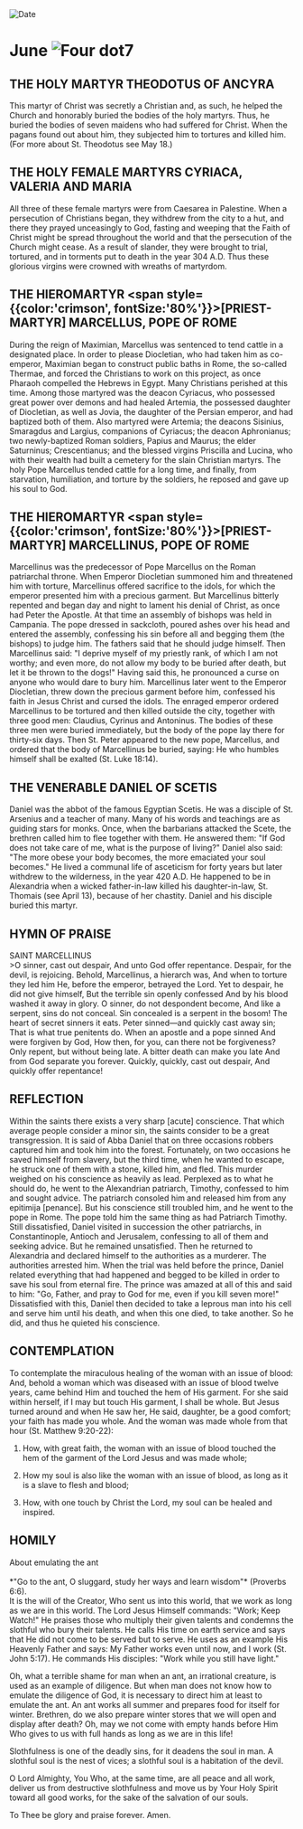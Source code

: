 
<RunningHead />
<Image src="/title-imprint.png" height={68} width={50} alt="Date" className="title-imprint"/>

# <div id="date">June <Image className="four-dot" src="/four-dot.png" height={15} width={15} alt="Four dot" />7</div>

## THE HOLY MARTYR THEODOTUS OF ANCYRA

This martyr of Christ was secretly a Christian and, as such, he helped the Church and honorably buried the bodies of the holy martyrs. Thus, he buried the bodies of seven maidens who had suffered for Christ. When the pagans found out about him, they subjected him to tortures and killed him. (For more about St. Theodotus see May 18.)

## THE HOLY FEMALE MARTYRS CYRIACA, VALERIA AND MARIA

All three of these female martyrs were from Caesarea in Palestine. When a persecution of Christians began, they withdrew from the city to a hut, and there they prayed unceasingly to God, fasting and weeping that the Faith of Christ might be spread throughout the world and that the persecution of the Church might cease. As a result of slander, they were brought to trial, tortured, and in torments put to death in the year 304 A.D. Thus these glorious virgins were crowned with wreaths of martyrdom.

## THE HIEROMARTYR <span style={{color:'crimson', fontSize:'80%'}}>[PRIEST-MARTYR]</span> MARCELLUS, POPE OF ROME

During the reign of Maximian, Marcellus was sentenced to tend cattle in a designated place. In order to please Diocletian, who had taken him as co-emperor, Maximian began to construct public baths in Rome, the so-called Thermae, and forced the Christians to work on this project, as once Pharaoh compelled the Hebrews in Egypt. Many Christians perished at this time. Among those martyred was the deacon Cyriacus, who possessed great power over demons and had healed Artemia, the possessed daughter of Diocletian, as well as Jovia, the daughter of the Persian emperor, and had baptized both of them. Also martyred were Artemia; the deacons Sisinius, Smaragdus and Largius, companions of Cyriacus; the deacon Aphronianus; two newly-baptized Roman soldiers, Papius and Maurus; the elder Saturninus; Crescentianus; and the blessed virgins Priscilla and Lucina, who with their wealth had built a cemetery for the slain Christian martyrs. The holy Pope Marcellus tended cattle for a long time, and finally, from starvation, humiliation, and torture by the soldiers, he reposed and gave up his soul to God.

## THE HIEROMARTYR <span style={{color:'crimson', fontSize:'80%'}}>[PRIEST-MARTYR]</span> MARCELLINUS, POPE OF ROME

Marcellinus was the predecessor of Pope Marcellus on the Roman patriarchal throne. When Emperor Diocletian summoned him and threatened him with torture, Marcellinus offered sacrifice to the idols, for which the emperor presented him with a precious garment. But Marcellinus bitterly repented and began day and night to lament his denial of Christ, as once had Peter the Apostle. At that time an assembly of bishops was held in Campania. The pope dressed in sackcloth, poured ashes over his head and entered the assembly, confessing his sin before all and begging them (the bishops) to judge him. The fathers said that he should judge himself. Then Marcellinus said: "I deprive myself of my priestly rank, of which I am not worthy; and even more, do not allow my body to be buried after death, but let it be thrown to the dogs!" Having said this, he pronounced a curse on anyone who would dare to bury him. Marcellinus later went to the Emperor Diocletian, threw down the precious garment before him, confessed his faith in Jesus Christ and cursed the idols. The enraged emperor ordered Marcellinus to be tortured and then killed outside the city, together with three good men: Claudius, Cyrinus and Antoninus. The bodies of these three men were buried immediately, but the body of the pope lay there for thirty-six days. Then St. Peter appeared to the new pope, Marcellus, and ordered that the body of Marcellinus be buried, saying: He who humbles himself shall be exalted (St. Luke 18:14).

## THE VENERABLE DANIEL OF SCETIS

Daniel was the abbot of the famous Egyptian Scetis. He was a disciple of St. Arsenius and a teacher of many. Many of his words and teachings are as guiding stars for monks. Once, when the barbarians attacked the Scete, the brethren called him to flee together with them. He answered them: "If God does not take care of me, what is the purpose of living?" Daniel also said: "The more obese your body becomes, the more emaciated your soul becomes." He lived a communal life of asceticism for forty years but later withdrew to the wilderness, in the year 420 A.D. He happened to be in Alexandria when a wicked father-in-law killed his daughter-in-law, St. Thomais (see April 13), because of her chastity. Daniel and his disciple buried this martyr.


## HYMN OF PRAISE
<div style={{textAlign:'center', color:'crimson', fontWeight:'bold'}}>
SAINT MARCELLINUS
</div>
>O sinner, cast out despair,  
And unto God offer repentance.  
Despair, for the devil, is rejoicing.  
Behold, Marcellinus, a hierarch was,  
And when to torture they led him  
He, before the emperor, betrayed the Lord.  
Yet to despair, he did not give himself,  
But the terrible sin openly confessed  
And by his blood washed it away in glory.  
O sinner, do not despondent become,  
And like a serpent, sins do not conceal.  
Sin concealed  is a serpent in the bosom!  
The heart of secret sinners it eats.  
Peter sinned—and quickly cast away sin;  
That is what true penitents do.  
When an apostle and a pope sinned  
And were forgiven by God,  
How then, for you, can there not be forgiveness?  
Only repent, but without being late.  
A bitter death can make you late  
And from God separate you forever.  
Quickly, quickly, cast out despair,  
And quickly offer repentance!  


## REFLECTION

Within the saints there exists a very sharp [acute] conscience. That which average people consider a minor sin, the saints consider to be a great transgression. It is said of Abba Daniel that on three occasions robbers captured him and took him into the forest. Fortunately, on two occasions he saved himself from slavery, but the third time, when he wanted to escape, he struck one of them with a stone, killed him, and fled. This murder weighed on his conscience as heavily as lead. Perplexed as to what he should do, he went to the Alexandrian patriarch, Timothy, confessed to him and sought advice. The patriarch consoled him and released him from any epitimija [penance]. But his conscience still troubled him, and he went to the pope in Rome. The pope told him the same thing as had Patriarch Timothy. Still dissatisfied, Daniel visited in succession the other patriarchs, in Constantinople, Antioch and Jerusalem, confessing to all of them and seeking advice. But he remained unsatisfied. Then he returned to Alexandria and declared himself to the authorities as a murderer. The authorities arrested him. When the trial was held before the prince, Daniel related everything that had happened and begged to be killed in order to save his soul from eternal fire. The prince was amazed at all of this and said to him: "Go, Father, and pray to God for me, even if you kill seven more!" Dissatisfied with this, Daniel then decided to take a leprous man into his cell and serve him until his death, and when this one died, to take another. So he did, and thus he quieted his conscience.


## CONTEMPLATION

To contemplate the miraculous healing of the woman with an issue of blood: And, behold a woman which was diseased with an issue of blood twelve years, came behind Him and touched the hem of His garment. For she said within herself, if I may but touch His garment, I shall be whole. But Jesus turned around and when He saw her, He said, daughter, be a good comfort; your faith has made you whole. And the woman was made whole from that hour (St. Matthew 9:20-22):

1. How, with great faith, the woman with an issue of blood touched the hem of the garment of the Lord Jesus and was made whole;

2. How my soul is also like the woman with an issue of blood, as long as it is a slave to flesh and blood;

3. How, with one touch by Christ the Lord, my soul can be healed and inspired.


## HOMILY
<div style={{textAlign:'center', color:'crimson', fontWeight:'bold'}}>
About emulating the ant
</div>
<br />
<div style={{textAlign:'right'}}>
*"Go to the ant, O sluggard, study her ways and learn wisdom"* (Proverbs 6:6).
</div>
It is the will of the Creator, Who sent us into this world, that we work as long as we are in this world. The Lord Jesus Himself commands: "Work; Keep Watch!" He praises those who multiply their given talents and condemns the slothful who bury their talents. He calls His time on earth service and says that He did not come to be served but to serve. He uses as an example His Heavenly Father and says: My Father works even until now, and I work (St. John 5:17). He commands His disciples: "Work while you still have light."

Oh, what a terrible shame for man when an ant, an irrational creature, is used as an example of diligence. But when man does not know how to emulate the diligence of God, it is necessary to direct him at least to emulate the ant. An ant works all summer and prepares food for itself for winter. Brethren, do we also prepare winter stores that we will open and display after death? Oh, may we not come with empty hands before Him Who gives to us with full hands as long as we are in this life!

Slothfulness is one of the deadly sins, for it deadens the soul in man. A slothful soul is the nest of vices; a slothful soul is a habitation of the devil.

O Lord Almighty, You Who, at the same time, are all peace and all work, deliver us from destructive slothfulness and move us by Your Holy Spirit toward all good works, for the sake of the salvation of our souls.

To Thee be glory and praise forever. Amen.